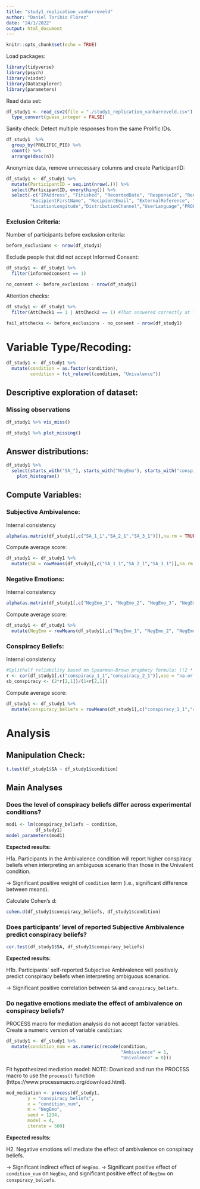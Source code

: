 ```yaml
---
title: "study1_replication_vanharreveld"
author: "Daniel Toribio Flórez"
date: "24/1/2022"
output: html_document
---
```


```r
knitr::opts_chunk$set(echo = TRUE)
```

Load packages:

```r
library(tidyverse)
library(psych)
library(visdat)
library(DataExplorer)
library(parameters)
```

Read data set:

```r
df_study1 <- read_csv2(file = "./study1_replication_vanharreveld.csv") %>% 
  type_convert(guess_integer = FALSE)
```

Sanity check: Detect multiple responses from the same Prolific IDs.
```r
df_study1  %>% 
  group_by(PROLIFIC_PID) %>% 
  count() %>% 
  arrange(desc(n))
```

Anonymize data, remove unnecessary columns and create ParticipantID:
```r
df_study1 <- df_study1 %>%
  mutate(ParticipantID = seq.int(nrow(.))) %>%
  select(ParticipantID, everything()) %>% 
  select(-c("IPAddress", "Finished", "RecordedDate", "ResponseId", "RecipientLastName", "Status",
         "RecipientFirstName", "RecipientEmail", "ExternalReference", "LocationLatitude",
         "LocationLongitude","DistributionChannel","UserLanguage","PROLIFIC_PID"))
```

### Exclusion Criteria:
Number of participants before exclusion criteria:
```r
before_exclusions <- nrow(df_study1)
```

Exclude people that did not accept Informed Consent:
```r
df_study1 <- df_study1 %>%
  filter(informedconsent == 1)

no_consent <- before_exclusions - nrow(df_study1)
```


Attention checks:
```r
df_study1 <- df_study1 %>% 
  filter(AttCheck1 == 1 | AttCheck2 == 1) #That answered correctly at least one Attention check.

fail_attchecks <- before_exclusions - no_consent - nrow(df_study1)
```

# Variable Type/Recoding:

```r
df_study1 <- df_study1 %>% 
  mutate(condition = as.factor(condition),
         condition = fct_relevel(condition, "Univalence")) 
```


## Descriptive exploration of dataset:

### Missing observations

```r
df_study1 %>% vis_miss()
```

```r
df_study1 %>% plot_missing()
```

## Answer distributions:

```r
df_study1 %>%
  select(starts_with("SA_"), starts_with("NegEmo"), starts_with("conspiracy"), Age, Education) %>% 
    plot_histogram()
```

## Compute Variables:

### Subjective Ambivalence:
Internal consistency
```r
alpha(as.matrix(df_study1[,c("SA_1_1","SA_2_1","SA_3_1")]),na.rm = TRUE)
```
Compute average score:
```r
df_study1 <- df_study1 %>% 
  mutate(SA = rowMeans(df_study1[,c("SA_1_1","SA_2_1","SA_3_1")],na.rm = TRUE))
```

### Negative Emotions:
Internal consistency
```r
alpha(as.matrix(df_study1[,c("NegEmo_1", "NegEmo_2", "NegEmo_3", "NegEmo_4", "NegEmo_5")]),na.rm = TRUE)
```

Compute average score:
```r
df_study1 <- df_study1 %>% 
  mutate(NegEmo = rowMeans(df_study1[,c("NegEmo_1", "NegEmo_2", "NegEmo_3", "NegEmo_4", "NegEmo_5")],na.rm = TRUE))
```

### Conspiracy Beliefs:
Internal consistency
```r
#Splithalf reliability based on Spearman-Brown prophecy formula: ((2 * r) / (1 + r))
r <- cor(df_study1[,c("conspiracy_1_1","conspiracy_2_1")],use = "na.or.complete")
sb_conspiracy <- (2*r[2,1])/(1+r[2,1])
```

Compute average score:
```r
df_study1 <- df_study1 %>% 
  mutate(conspiracy_beliefs = rowMeans(df_study1[,c("conspiracy_1_1","conspiracy_2_1")],na.rm = TRUE))
```


# Analysis

## Manipulation Check:

```r
t.test(df_study1$SA ~ df_study1$condition)
```

## Main Analyses

### Does the level of conspiracy beliefs differ across experimental conditions?

```r
mod1 <- lm(conspiracy_beliefs ~ condition,
           df_study1)
model_parameters(mod1)
```

**Expected results:**

H1a. Participants in the Ambivalence condition will report higher conspiracy beliefs when interpreting an ambiguous scenario than those in the Univalent condition.

-> Significant positive weight of `condition` term (i.e., significant difference between means).

Calculate Cohen's d:
```r
cohen.d(df_study1$conspiracy_beliefs, df_study1$condition)
```

### Does participants' level of reported Subjective Ambivalence predict conspiracy beliefs?

```r
cor.test(df_study1$SA, df_study1$conspiracy_beliefs)
```

**Expected results:**

H1b. Participants´ self-reported Subjective Ambivalence will positively predict conspiracy beliefs when interpreting ambiguous scenarios.

-> Significant positive correlation between `SA` and `conspiracy_beliefs`.

### Do negative emotions mediate the effect of ambivalence on conspiracy beliefs?

PROCESS macro for mediation analysis do not accept factor variables. Create a numeric version of variable `condition`:
```r
df_study1 <- df_study1 %>% 
  mutate(condition_num = as.numeric(recode(condition,
                                           "Ambivalence" = 1,
                                           "Univalence" = 0)))
```

Fit hypothesized mediation model:
NOTE: Download and run the PROCESS macro to use the `process()` function (https://www.processmacro.org/download.html).
```r
mod_mediation <- process(df_study1,
        y = "conspiracy_beliefs",
        x = "condition_num",
        m = "NegEmo",
        seed = 1234,
        model = 4,
        iterate = 500)
```

**Expected results:**

H2. Negative emotions will mediate the effect of ambivalence on conspiracy beliefs. 

-> Significant indirect effect of `NegEmo`.
-> Significant positive effect of `condition_num` on `NegEmo`, and significant positive effect of `NegEmo` on `conspiracy_beliefs`.

